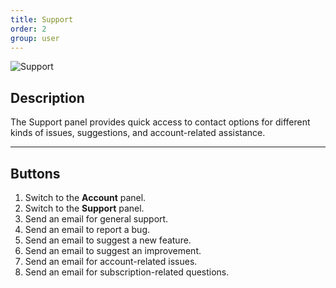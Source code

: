 ```yaml
---
title: Support
order: 2
group: user
---
```


![Support](/guide/user/support.png)

## Description

The Support panel provides quick access to contact options for different kinds of issues, suggestions, and account-related assistance.

---

## Buttons

1. Switch to the **Account** panel.
2. Switch to the **Support** panel.
3. Send an email for general support.
4. Send an email to report a bug.
5. Send an email to suggest a new feature.
6. Send an email to suggest an improvement.
7. Send an email for account-related issues.
8. Send an email for subscription-related questions.

